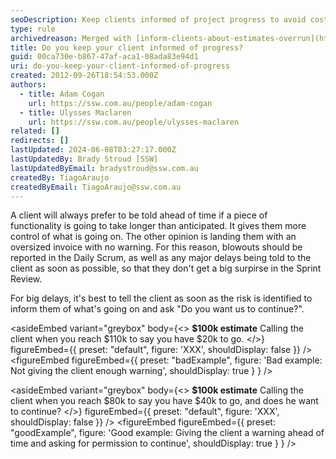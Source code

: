 ```yaml
---
seoDescription: Keep clients informed of project progress to avoid costly surprises and ensure a smoother experience.
type: rule
archivedreason: Merged with [inform-clients-about-estimates-overrun](https://www.ssw.com.au/rules/inform-clients-about-estimates-overrun)
title: Do you keep your client informed of progress?
guid: 00ca730e-b867-47af-aca1-08ada83e94d1
uri: do-you-keep-your-client-informed-of-progress
created: 2012-09-26T18:54:53.000Z
authors:
  - title: Adam Cogan
    url: https://ssw.com.au/people/adam-cogan
  - title: Ulysses Maclaren
    url: https://ssw.com.au/people/ulysses-maclaren
related: []
redirects: []
lastUpdated: 2024-06-08T03:27:17.000Z
lastUpdatedBy: Brady Stroud [SSW]
lastUpdatedByEmail: bradystroud@ssw.com.au
createdBy: TiagoAraujo
createdByEmail: TiagoAraujo@ssw.com.au
---
```


A client will always prefer to be told ahead of time if a piece of functionality is going to take longer than anticipated. It gives them more control of what is going on. The other opinion is landing them with an oversized invoice with no warning.
For this reason, blowouts should be reported in the Daily Scrum, as well as any major delays being told to the client as soon as possible, so that they don't get a big surpirse in the Sprint Review.

For big delays, it's best to tell the client as soon as the risk is identified to inform them of what's going on and ask "Do you want us to continue?".

<asideEmbed
  variant="greybox"
  body={<>
    **$100k estimate**
Calling the client when you reach $110k to say you have $20k to go.
  </>}
  figureEmbed={{
    preset: "default",
    figure: 'XXX',
    shouldDisplay: false
  }}
/>
<figureEmbed figureEmbed={{
  preset: "badExample",
  figure: 'Bad example: Not giving the client enough warning',
  shouldDisplay: true
} } />


<asideEmbed
  variant="greybox"
  body={<>
    **$100k estimate**
Calling the client when you reach $80k to say you have $40k to go, and does he want to continue?
  </>}
  figureEmbed={{
    preset: "default",
    figure: 'XXX',
    shouldDisplay: false
  }}
/>
<figureEmbed figureEmbed={{
  preset: "goodExample",
  figure: 'Good example: Giving the client a warning ahead of time and asking for permission to continue',
  shouldDisplay: true
} } />
